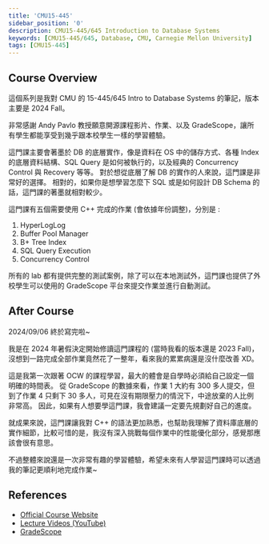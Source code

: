```yaml
---
title: 'CMU15-445'
sidebar_position: '0'
description: CMU15-445/645 Introduction to Database Systems
keywords: [CMU15-445/645, Database, CMU, Carnegie Mellon University]
tags: [CMU15-445]
---
```


<head>
  <title>CMU 15-445 2024Fall Course Introduction</title>
</head>

## Course Overview

這個系列是我對 CMU 的 15-445/645 Intro to Database Systems 的筆記，版本主要是 2024 Fall。

非常感謝 Andy Pavlo 教授願意開源課程影片、作業、以及 GradeScope，讓所有學生都能享受到幾乎跟本校學生一樣的學習體驗。

這門課主要會著墨於 DB 的底層實作，像是資料在 OS 中的儲存方式、各種 Index 的底層資料結構、SQL Query 是如何被執行的，以及經典的 Concurrency Control 與 Recovery 等等。
對於想從底層了解 DB 的實作的人來說，這門課是非常好的選擇。
相對的，如果你是想學習怎麼下 SQL 或是如何設計 DB Schema 的話，這門課的著墨就相對較少。

這門課有五個需要使用 C++ 完成的作業 (會依據年份調整)，分別是 :

1. HyperLogLog
2. Buffer Pool Manager
3. B+ Tree Index
4. SQL Query Execution
5. Concurrency Control

所有的 lab 都有提供完整的測試案例，除了可以在本地測試外，這門課也提供了外校學生可以使用的 GradeScope 平台來提交作業並進行自動測試。

## After Course

2024/09/06 終於寫完啦~

我是在 2024 年暑假決定開始修讀這門課程的 (當時我看的版本還是 2023 Fall)，沒想到一路完成全部作業竟然花了一整年，看來我的累累病還是沒什麼改善 XD。

這是我第一次跟著 OCW 的課程學習，最大的體會是自學時必須給自己設定一個明確的時間表。
從 GradeScope 的數據來看，作業 1 大約有 300 多人提交，但到了作業 4 只剩下 30 多人，可見在沒有期限壓力的情況下，中途放棄的人比例非常高。
因此，如果有人想要學這門課，我會建議一定要先規劃好自己的進度。

就成果來說，這門課讓我對 C++ 的語法更加熟悉，也幫助我理解了資料庫底層的實作細節，比較可惜的是，我沒有深入挑戰每個作業中的性能優化部分，感覺那應該會很有意思。

不過整體來說還是一次非常有趣的學習體驗，希望未來有人學習這門課時可以透過我的筆記更順利地完成作業~

## References

- [Official Course Website](https://15445.courses.cs.cmu.edu/fall2024/)
- [Lecture Videos (YouTube)](https://www.youtube.com/playlist?list=PLSE8ODhjZXjYDBpQnSymaectKjxCy6BYq)
- [GradeScope](https://www.gradescope.com/courses/817458)
